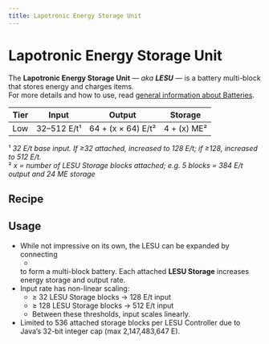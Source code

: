 ```yaml
---
title: Lapotronic Energy Storage Unit
---
```


<ItemImage file="lesu" alt="Lapotronic Energy Storage Unit" size="200" />

# Lapotronic Energy Storage Unit

The **Lapotronic Energy Storage Unit** — *aka **LESU*** — is a battery multi-block that stores energy and charges items.  
For more details and how to use, read [general information about Batteries](/docs/blocks/batteries).

| Tier | Input           | Output                  | Storage            |
|------|------------------|--------------------------|---------------------|
| Low  | 32–512 E/t¹      | 64 + (x × 64) E/t²       | 4 + (x) ME²         |

¹ *32 E/t base input. If ≥32 attached, increased to 128 E/t; if ≥128, increased to 512 E/t.*  
² *x = number of LESU Storage blocks attached; e.g. 5 blocks = 384 E/t output and 24 ME storage*

## Recipe

<CraftingTable recipe="input air techreborn:lv_transformer air input techreborn:advanced_circuit techreborn:lsu_storage techreborn:advanced_circuit input air techreborn:mv_transformer air output techreborn:lapotronic_su"/>

## Usage

- While not impressive on its own, the LESU can be expanded by connecting  
  - <McItem slug="techreborn:lesu_storage" inline={true}/>
  to form a multi-block battery. Each attached **LESU Storage** increases energy storage and output rate.
- Input rate has non-linear scaling:
  - ≥ 32 LESU Storage blocks → 128 E/t input
  - ≥ 128 LESU Storage blocks → 512 E/t input
  - Between these thresholds, input scales linearly.
- Limited to 536 attached storage blocks per LESU Controller due to Java’s 32-bit integer cap (max 2,147,483,647 E).
